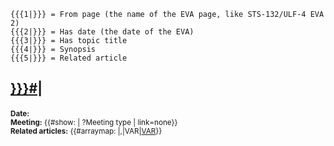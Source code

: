 <noinclude>
<pre>
{{{1|}}} = From page (the name of the EVA page, like STS-132/ULF-4 EVA 2)
{{{2|}}} = Has date (the date of the EVA)
{{{3|}}} = Has topic title
{{{4|}}} = Synopsis
{{{5|}}} = Related article
</pre>
</noinclude><includeonly>
<h2>[[{{{1|}}}#{{{3|}}}|{{{3|}}}]]</h2>
{{{4|}}}

<small>'''Date:''' {{{2|}}}<br />
'''Meeting:''' {{#show: {{{1|}}} | ?Meeting type | link=none}}<br />
'''Related articles:''' {{#arraymap: {{{5|}}}|,|VAR|[[VAR]]}}</small>
